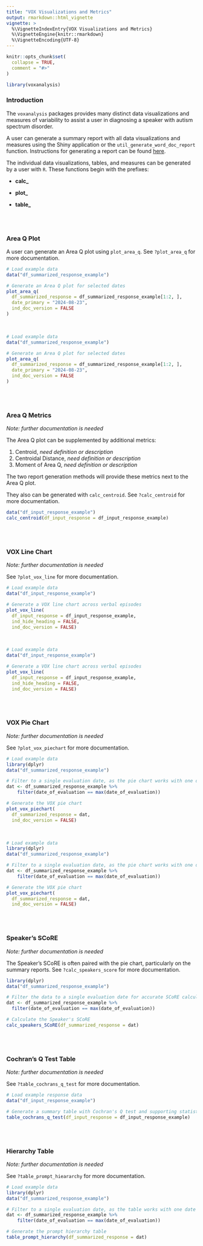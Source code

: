```yaml
---
title: "VOX Visualizations and Metrics"
output: rmarkdown::html_vignette
vignette: >
  %\VignetteIndexEntry{VOX Visualizations and Metrics}
  %\VignetteEngine{knitr::rmarkdown}
  %\VignetteEncoding{UTF-8}
---
```


```r
knitr::opts_chunk$set(
  collapse = TRUE,
  comment = "#>"
)
```

```r
library(voxanalysis)
```

### Introduction

The `voxanalysis` packages provides many distinct data visualizations and measures of variability to assist a user in diagnosing a speaker with autism spectrum disorder.

A user can generate a summary report with all data visualizations and measures using the Shiny application or the `util_generate_word_doc_report` function. Instructions for generating a report can be found [here](./generatingreports.html).

The individual data visualizations, tables, and measures can be generated by a user with `R`. These functions begin with the prefixes:

 - **calc_**
 
 - **plot_**
 
 - **table_**

<br>
<br>

### Area Q Plot
A user can generate an Area Q plot using `plot_area_q`. See `?plot_area_q` for more documentation.

```r
# Load example data
data("df_summarized_response_example")

# Generate an Area Q plot for selected dates
plot_area_q(
  df_summarized_response = df_summarized_response_example[1:2, ],
  date_primary = "2024-08-23",
  ind_doc_version = FALSE
)
```

<br>

```r
# Load example data
data("df_summarized_response_example")

# Generate an Area Q plot for selected dates
plot_area_q(
  df_summarized_response = df_summarized_response_example[1:2, ],
  date_primary = "2024-08-23",
  ind_doc_version = FALSE
)
```

<br>
<br>

### Area Q Metrics
*Note: further documentation is needed*

The Area Q plot can be supplemented by additional metrics:

1. Centroid, *need definition or description*
2. Centroidal Distance, *need definition or description*
3. Moment of Area Q, *need definition or description*

The two report generation methods will provide these metrics next to the Area Q plot.

They also can be generated with `calc_centroid`. See `?calc_centroid` for more documentation.

```r
data("df_input_response_example")
calc_centroid(df_input_response = df_input_response_example)
```

<br>
<br>

### VOX Line Chart

*Note: further documentation is needed*

See `?plot_vox_line` for more documentation.

```r
# Load example data
data("df_input_response_example")

# Generate a VOX line chart across verbal episodes
plot_vox_line(
  df_input_response = df_input_response_example,
  ind_hide_heading = FALSE,
  ind_doc_version = FALSE)
```

<br>

```r
# Load example data
data("df_input_response_example")

# Generate a VOX line chart across verbal episodes
plot_vox_line(
  df_input_response = df_input_response_example,
  ind_hide_heading = FALSE,
  ind_doc_version = FALSE)
```

<br>
<br>

### VOX Pie Chart

*Note: further documentation is needed*

See `?plot_vox_piechart` for more documentation.

```r
# Load example data
library(dplyr)
data("df_summarized_response_example")

# Filter to a single evaluation date, as the pie chart works with one date at a time
dat <- df_summarized_response_example %>%
    filter(date_of_evaluation == max(date_of_evaluation))

# Generate the VOX pie chart
plot_vox_piechart(
  df_summarized_response = dat,
  ind_doc_version = FALSE)
```

<br>

```r
# Load example data
library(dplyr)
data("df_summarized_response_example")

# Filter to a single evaluation date, as the pie chart works with one date at a time
dat <- df_summarized_response_example %>%
    filter(date_of_evaluation == max(date_of_evaluation))

# Generate the VOX pie chart
plot_vox_piechart(
  df_summarized_response = dat,
  ind_doc_version = FALSE)
```

<br>
<br>

### Speaker's SCoRE

*Note: further documentation is needed*

The Speaker's SCoRE is often paired with the pie chart, particularly on the summary reports. See `?calc_speakers_score` for more documentation.

```r
library(dplyr)
data("df_summarized_response_example")

# Filter the data to a single evaluation date for accurate SCoRE calculation
dat <- df_summarized_response_example %>%
  filter(date_of_evaluation == max(date_of_evaluation))

# Calculate the Speaker's SCoRE
calc_speakers_SCoRE(df_summarized_response = dat)
```

<br>
<br>

### Cochran's Q Test Table

*Note: further documentation is needed*

See `?table_cochrans_q_test` for more documentation.

```r
# Load example response data
data("df_input_response_example")

# Generate a summary table with Cochran's Q test and supporting statistics
table_cochrans_q_test(df_input_response = df_input_response_example)
```

<br>
<br>

### Hierarchy Table

*Note: further documentation is needed*

See `?table_prompt_hieararchy` for more documentation.

```r
# Load example data
library(dplyr)
data("df_summarized_response_example")

# Filter to a single evaluation date, as the table works with one date at a time
dat <- df_summarized_response_example %>%
    filter(date_of_evaluation == max(date_of_evaluation))

# Generate the prompt hierarchy table
table_prompt_hierarchy(df_summarized_response = dat)
```

<br>
<br>
<br>
<br>

